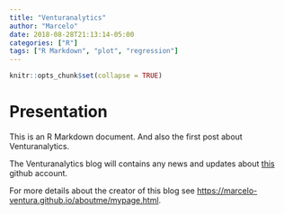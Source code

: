 ```yaml
---
title: "Venturanalytics"
author: "Marcelo"
date: 2018-08-28T21:13:14-05:00
categories: ["R"]
tags: ["R Markdown", "plot", "regression"]
---
```


```r
knitr::opts_chunk$set(collapse = TRUE)
```

# Presentation

This is an R Markdown document. And also the first post about Venturanalytics. 

The Venturanalytics blog will contains any news and updates about [this](https://marcelo-ventura.github.io/aboutme/mypage.html) github account.

For more details about the creator of this blog see <https://marcelo-ventura.github.io/aboutme/mypage.html>.

